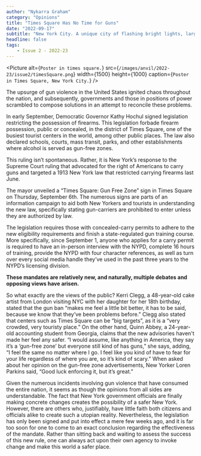 ```yaml
---
author: "Nykarra Graham"
category: "Opinions"
title: "Times Square Has No Time for Guns"
date: "2022-09-17"
subtitle: "New York City. A unique city of flashing bright lights, large billboards, around the clock hustle—and gun violence."
headline: false
tags:
    - Issue 2 - 2022-23
---
```


<Picture
alt={`Poster in times square.`}
src={`/images/anvil/2022-23/issue2/timesSquare.png`}
width={1500}
height={1000}
caption={`Poster in Times Square, New York City.`}
/>

The upsurge of gun violence in the United States ignited chaos throughout the nation, and subsequently, governments and those in positions of power scrambled to compose solutions in an attempt to reconcile these problems.

In early September, Democratic Governor Kathy Hochul signed legislation restricting the possession of firearms. This legislation forbade firearm possession, public or concealed, in the district of Times Square, one of the busiest tourist centers in the world, among other public places. The law also declared schools, courts, mass transit, parks, and other establishments where alcohol is served as gun-free zones.

This ruling isn’t spontaneous. Rather, it is New York’s response to the Supreme Court ruling that advocated for the right of Americans to carry guns and targeted a 1913 New York law that restricted carrying firearms last June.   

The mayor unveiled a “Times Square: Gun Free Zone” sign in Times Square on Thursday, September 6th. The numerous signs are parts of an information campaign to aid both New Yorkers and tourists in understanding the new law, specifically stating gun-carriers are prohibited to enter unless they are authorized by law.

The legislation requires those with concealed-carry permits to adhere to the new eligibility requirements and finish a state-regulated gun training course. More specifically, since September 1, anyone who applies for a carry permit is required to have an in-person interview with the NYPD, complete 16 hours of training, provide the NYPD with four character references, as well as turn over every social media handle they’ve used in the past three years to the NYPD’s licensing division. 

**These mandates are relatively new, and naturally, multiple debates and opposing views have arisen.**

So what exactly are the views of the public? Kerri Clegg, a 48-year-old cake artist from London visiting NYC with her daughter for her 18th birthday, stated that the gun ban “makes me feel a little bit better, it has to be said, because we know that they’ve been problems before.” Clegg also stated that centers such as Times Square can be “big targets”, as it is a “very crowded, very touristy place.” On the other hand, Quinn Abbey, a 24-year-old accounting student from Georgia, claims that the new advisories haven't made her feel any safer. “I would assume, like anything in America, they say it’s a ‘gun-free zone’ but everyone still kind of has guns,” she says, adding, “I feel the same no matter where I go. I feel like you kind of have to fear for your life regardless of where you are, so it’s kind of scary.” When asked about her opinion on the gun-free zone advertisements, New Yorker Loren Parkins said, “Good luck enforcing it, but it’s great.” 

Given the numerous incidents involving gun violence that have consumed the entire nation, it seems as though the opinions from all sides are understandable. The fact that New York government officials are finally making concrete changes creates the possibility of a safer New York. However, there are others who, justifiably, have little faith both citizens and officials alike to create such a utopian reality. Nevertheless, the legislation has only been signed and put into effect a mere few weeks ago, and it is far too soon for one to come to an exact conclusion regarding the effectiveness of the mandate. Rather than sitting back and waiting to assess the success of this new rule, one can always act upon their own agency to invoke change and make this world a safer place.